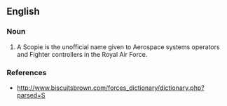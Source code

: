 {{rfv}}
==English==

===Noun===
{{en-noun}}

# A Scopie is the unofficial name given to Aerospace systems operators and Fighter controllers in the Royal Air Force.
===References===
*http://www.biscuitsbrown.com/forces_dictionary/dictionary.php?parsed=S